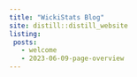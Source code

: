 ```yaml
---
title: "WickiStats Blog"
site: distill::distill_website
listing: 
 posts:
   - welcome
   - 2023-06-09-page-overview
---
```

